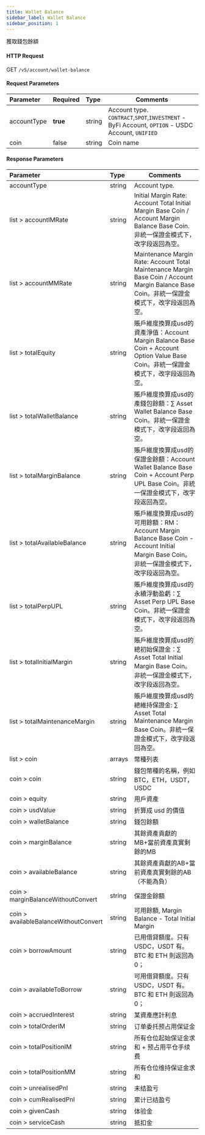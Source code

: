 ```yaml
---
title: Wallet Balance
sidebar_label: Wallet Balance
sidebar_position: 1
---
```

獲取錢包餘額

#### HTTP Request
GET `/v5/account/wallet-balance`

#### Request Parameters
| Parameter | Required | Type | Comments|
|:----- |:-------|:-----|------ |
|accountType |**true** |string |Account type. `CONTRACT`,`SPOT`,`INVESTMENT` - ByFi Account, `OPTION` - USDC Account, `UNIFIED`|
|coin |false |string |Coin name|

#### Response Parameters
| Parameter | Type | Comments|
|:----- |:-----|----- |
|accountType |string |Account type. |
|list > accountIMRate |string |Initial Margin Rate: Account Total Initial Margin Base Coin / Account Margin Balance Base Coin. 非統一保證金模式下，改字段返回為空。|
|list > accountMMRate |string |Maintenance Margin Rate: Account Total Maintenance Margin Base Coin / Account Margin Balance Base Coin。非統一保證金模式下，改字段返回為空。|
|list > totalEquity |string |賬戶維度換算成usd的資產淨值：Account Margin Balance Base Coin + Account Option Value Base Coin。非統一保證金模式下，改字段返回為空。|
|list > totalWalletBalance |string |賬戶維度換算成usd的產錢包餘額：∑ Asset Wallet Balance Base Coin。非統一保證金模式下，改字段返回為空。|
|list > totalMarginBalance |string |賬戶維度換算成usd的保證金餘額：Account Wallet Balance Base Coin + Account Perp UPL Base Coin。非統一保證金模式下，改字段返回為空。|
|list > totalAvailableBalance |string |賬戶維度換算成usd的可用餘額：RM：Account Margin Balance Base Coin - Account Initial Margin Base Coin。非統一保證金模式下，改字段返回為空。|
|list > totalPerpUPL |string |賬戶維度換算成usd的永續浮動盈虧：∑ Asset Perp UPL Base Coin。非統一保證金模式下，改字段返回為空。|
|list > totalInitialMargin |string |賬戶維度換算成usd的總初始保證金：∑ Asset Total Initial Margin Base Coin。非統一保證金模式下，改字段返回為空。|
|list > totalMaintenanceMargin |string |賬戶維度換算成usd的總維持保證金: ∑ Asset Total Maintenance Margin Base Coin。非統一保證金模式下，改字段返回為空。|
|list > coin |arrays |幣種列表|
|coin > coin |string |錢包幣種的名稱，例如 BTC，ETH，USDT，USDC|
|coin > equity |string |用戶資產|
|coin > usdValue |string |折算成 usd 的價值|
|coin > walletBalance |string |錢包餘額|
|coin > marginBalance |string |其餘資產貢獻的MB+當前資產真實剩餘的MB|
|coin > availableBalance |string |其餘資產貢獻的AB+當前資產真實剩餘的AB（不能為負）|
|coin > marginBalanceWithoutConvert	|string	|保證金餘額|
|coin > availableBalanceWithoutConvert |string |可用餘額, Margin Balance - Total Initial Margin|
|coin > borrowAmount |string |已用借貸額度。只有 USDC，USDT 有。 BTC 和 ETH 則返回為 0；|
|coin > availableToBorrow |string |可用借貸額度。只有 USDC，USDT 有。 BTC 和 ETH 則返回為 0；|
|coin > accruedInterest	|string	|某資產應計利息|
|coin > totalOrderIM |string |订单委托预占用保证金
|coin > totalPositionIM	|string	|所有仓位起始保证金求和 + 预占用平仓手续费
|coin > totalPositionMM	|string |所有仓位维持保证金求和
|coin > unrealisedPnl |string |未结盈亏
|coin > cumRealisedPnl |string |累计已结盈亏
|coin > givenCash |string |体验金
|coin > serviceCash	|string |抵扣金